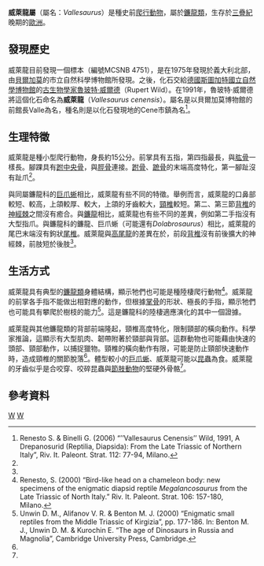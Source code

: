{{Automatic Taxobox
| taxon = Vallesaurus
| authority = Renesto & Binelli, 2006
| fossil_range = {{fossil_range|诺利阶}}
| image = Vallesaurus cenensis.JPG
| image_caption = 威萊龍的唯一標本，編號MCSNB 4751
| type_species = '''''Vallesaurus cenensis'''''
| type_species_authority = Renesto & Binelli, 2006
| subdivision_ranks = [[種|種]]
| subdivision =
*'''''V. cenensis'''''<br><small>Renesto & Binelli, 2006</small>
*'''''V. zorzinensis'''''<br><small>Renesto ''et al.'', 2010</small>
}}

'''威萊龍屬'''（屬名：''Vallesaurus''）是種史前[[爬行動物|爬行動物]]，屬於[[鐮龍類|鐮龍類]]，生存於[[三疊紀|三疊紀]]晚期的[[歐洲|歐洲]]。

==發現歷史==
威萊龍目前發現一個標本（編號MCSNB 4751），是在1975年發現於義大利北部，由[[貝爾加莫|貝爾加莫]]的市立自然科學博物館所發現。之後，化石交給[[德國|德國]][[斯圖加特國立自然學博物館|斯圖加特國立自然學博物館]]的[[古生物學家|古生物學家]][[魯玻特·威爾德|魯玻特·威爾德]]（Rupert Wild）。在1991年，魯玻特·威爾德將這個化石命名為'''威萊龍'''（''Vallesaurus cenensis''）。屬名是以貝爾加莫博物館的前館長Valle為名，種名則是以化石發現地的Cene市鎮為名<ref name=JVP08> Renesto S. & Binelli G. (2006) “’’Vallesaurus Cenensis’’ Wild, 1991, A Drepanosurid (Reptilia, Diapsida): From the Late Triassic of Northern Italy”, Riv. It. Paleont. Strat. 112: 77-94, Milano.</ref>。 

==生理特徵==
威萊龍是種小型爬行動物，身長約15公分。前掌具有五指，第四指最長，與[[肱骨|肱骨]]一樣長。腳踝具有[[跗中央骨|跗中央骨]]，與[[脛骨|脛骨]]連接。[[跗骨|跗骨]]、[[蹠骨|蹠骨]]的末端高度特化，第一腳趾沒有趾爪<ref name=JVP08/>。

與同屬鐮龍科的[[巨爪蜥|巨爪蜥]]相比，威萊龍有些不同的特徵。舉例而言，威萊龍的口鼻部較短、較高，上頜較厚、較大，上頜的牙齒較大，[[頸椎|頸椎]]較短。第二、第三節[[背椎|背椎]]的[[神經棘|神經棘]]之間沒有癒合。與[[鐮龍|鐮龍]]相比，威萊龍也有些不同的差異，例如第二手指沒有大型指爪。與鐮龍科的鐮龍、巨爪蜥（可能還有''Dolabrosaurus''）相比，威萊龍的尾巴末端沒有鉤狀[[尾椎|尾椎]]。威萊龍與[[高尾龍|高尾龍]]的差異在於，前段[[背椎|背椎]]沒有前後擴大的神經棘，前肢短於後肢<ref name=JVP08/>。

==生活方式== 
威萊龍具有典型的[[鐮龍類|鐮龍類]]身體結構，顯示牠們也可能是種陸棲爬行動物<ref name=JVP09>Renesto, S. (2000) “Bird-like head on a chameleon body: new specimens of the enigmatic diapsid reptile ''Megalancosaurus'' from the Late Triassic of North Italy.” Riv. It. Paleont. Strat. 106: 157-180, Milano.</ref>。威萊龍的前掌各手指不能做出相對應的動作，但根據[[掌骨|掌骨]]的形狀、極長的手指，顯示牠們也可能具有攀爬於樹枝的能力<ref> Unwin D. M., Alifanov V. R. & Benton M. J. (2000) “Enigmatic small reptiles from the Middle Triassic of Kirgizia”, pp. 177-186. In: Benton M. J., Unwin D. M. & Kurochin E. “The age of Dinosaurs in Russia and Magnolia”, Cambridge University Press, Cambridge.</ref>。這是鐮龍科的陸棲適應演化的其中一個證據。

威萊龍與其他鐮龍類的背部前端隆起，頸椎高度特化，限制頸部的橫向動作。科學家推論，這顯示有大型肌肉、韌帶附著於頸部與背部。這群動物也可能藉由快速的頭部、頸部動作，以捕捉獵物。頸椎的橫向動作有限，可能是防止頸部快速動作時，造成頸椎的關節脫落<ref name=JVP09/>。體型較小的[[巨爪蜥|巨爪蜥]]、威萊龍可能以[[昆蟲|昆蟲]]為食。威萊龍的牙齒似乎是合咬穿、咬碎昆蟲與[[節肢動物|節肢動物]]的堅硬外骨骼<ref name=JVP08/>。

==參考資料==
{{reflist}}
{{真爬行動物}}
{{Taxonbar}}
[[Category:鳥首龍目|W]]
[[Category:_2006年描述的分类群|W]]